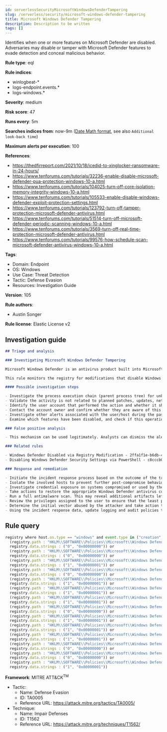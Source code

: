 ```yaml
---
id: serverlessSecurityMicrosoftWindowsDefenderTampering
slug: /serverless/security/microsoft-windows-defender-tampering
title: Microsoft Windows Defender Tampering
description: Description to be written
tags: []
---
```


<div id="microsoft-windows-defender-tampering"></div>

Identifies when one or more features on Microsoft Defender are disabled. Adversaries may disable or tamper with Microsoft Defender features to evade detection and conceal malicious behavior.

**Rule type**: eql

**Rule indices**: 

* winlogbeat-*
* logs-endpoint.events.*
* logs-windows.*

**Severity**: medium

**Risk score**: 47

**Runs every**: 5m

**Searches indices from**: now-9m ([Date Math format](((ref))/common-options.html#date-math), see also <DocLink id="serverlessSecurityRulesUiCreate" section="set-the-rules-schedule">`Additional look-back time`</DocLink>)

**Maximum alerts per execution**: 100

**References**: 

* https://thedfirreport.com/2021/10/18/icedid-to-xinglocker-ransomware-in-24-hours/
* https://www.tenforums.com/tutorials/32236-enable-disable-microsoft-defender-pua-protection-windows-10-a.html
* https://www.tenforums.com/tutorials/104025-turn-off-core-isolation-memory-integrity-windows-10-a.html
* https://www.tenforums.com/tutorials/105533-enable-disable-windows-defender-exploit-protection-settings.html
* https://www.tenforums.com/tutorials/123792-turn-off-tamper-protection-microsoft-defender-antivirus.html
* https://www.tenforums.com/tutorials/51514-turn-off-microsoft-defender-periodic-scanning-windows-10-a.html
* https://www.tenforums.com/tutorials/3569-turn-off-real-time-protection-microsoft-defender-antivirus.html
* https://www.tenforums.com/tutorials/99576-how-schedule-scan-microsoft-defender-antivirus-windows-10-a.html

**Tags**: 

* Domain: Endpoint
* OS: Windows
* Use Case: Threat Detection
* Tactic: Defense Evasion
* Resources: Investigation Guide

**Version**: 105

**Rule authors**: 

* Austin Songer

**Rule license**: Elastic License v2

## Investigation guide

```markdown
## Triage and analysis

### Investigating Microsoft Windows Defender Tampering

Microsoft Windows Defender is an antivirus product built into Microsoft Windows, which makes it popular across multiple environments. Disabling it is a common step in threat actor playbooks.

This rule monitors the registry for modifications that disable Windows Defender features.

#### Possible investigation steps

- Investigate the process execution chain (parent process tree) for unknown processes. Examine their executable files for prevalence, whether they are located in expected locations, and if they are signed with valid digital signatures.
- Validate the activity is not related to planned patches, updates, network administrator activity, or legitimate software installations.
- Identify the user account that performed the action and whether it should perform this kind of action.
- Contact the account owner and confirm whether they are aware of this activity.
- Investigate other alerts associated with the user/host during the past 48 hours.
- Examine which features have been disabled, and check if this operation is done under change management and approved according to the organization's policy.

### False positive analysis

- This mechanism can be used legitimately. Analysts can dismiss the alert if the administrator is aware of the activity, the configuration is justified (for example, it is being used to deploy other security solutions or troubleshooting), and no other suspicious activity has been observed.

### Related rules

- Windows Defender Disabled via Registry Modification - 2ffa1f1e-b6db-47fa-994b-1512743847eb
- Disabling Windows Defender Security Settings via PowerShell - c8cccb06-faf2-4cd5-886e-2c9636cfcb87

### Response and remediation

- Initiate the incident response process based on the outcome of the triage.
- Isolate the involved hosts to prevent further post-compromise behavior.
- Investigate credential exposure on systems compromised or used by the attacker to ensure all compromised accounts are identified. Reset passwords for these accounts and other potentially compromised credentials, such as email, business systems, and web services.
- Take actions to restore the appropriate Windows Defender antivirus configurations.
- Run a full antimalware scan. This may reveal additional artifacts left in the system, persistence mechanisms, and malware components.
- Review the privileges assigned to the user to ensure that the least privilege principle is being followed.
- Determine the initial vector abused by the attacker and take action to prevent reinfection through the same vector.
- Using the incident response data, update logging and audit policies to improve the mean time to detect (MTTD) and the mean time to respond (MTTR).
```

## Rule query

```js
registry where host.os.type == "windows" and event.type in ("creation", "change") and
  (registry.path : "HKLM\\SOFTWARE\\Policies\\Microsoft\\Windows Defender\\PUAProtection" and
  registry.data.strings : ("0", "0x00000000")) or
  (registry.path : "HKLM\\SOFTWARE\\Policies\\Microsoft\\Windows Defender Security Center\\App and Browser protection\\DisallowExploitProtectionOverride" and
  registry.data.strings : ("0", "0x00000000")) or
  (registry.path : "HKLM\\SOFTWARE\\Policies\\Microsoft\\Windows Defender\\DisableAntiSpyware" and
  registry.data.strings : ("1", "0x00000001")) or
  (registry.path : "HKLM\\SOFTWARE\\Policies\\Microsoft\\Windows Defender\\Features\\TamperProtection" and
  registry.data.strings : ("0", "0x00000000")) or
  (registry.path : "HKLM\\SOFTWARE\\Policies\\Microsoft\\Windows Defender\\Real-Time Protection\\DisableRealtimeMonitoring" and
  registry.data.strings : ("1", "0x00000001")) or
  (registry.path : "HKLM\\SOFTWARE\\Policies\\Microsoft\\Windows Defender\\Real-Time Protection\\DisableIntrusionPreventionSystem" and
  registry.data.strings : ("1", "0x00000001")) or
  (registry.path : "HKLM\\SOFTWARE\\Policies\\Microsoft\\Windows Defender\\Real-Time Protection\\DisableScriptScanning" and
  registry.data.strings : ("1", "0x00000001")) or
  (registry.path : "HKLM\\SOFTWARE\\Policies\\Microsoft\\Windows Defender\\Windows Defender Exploit Guard\\Controlled Folder Access\\EnableControlledFolderAccess" and
  registry.data.strings : ("0", "0x00000000")) or
  (registry.path : "HKLM\\SOFTWARE\\Policies\\Microsoft\\Windows Defender\\Real-Time Protection\\DisableIOAVProtection" and
  registry.data.strings : ("1", "0x00000001")) or
  (registry.path : "HKLM\\SOFTWARE\\Policies\\Microsoft\\Windows Defender\\Reporting\\DisableEnhancedNotifications" and
  registry.data.strings : ("1", "0x00000001")) or
  (registry.path : "HKLM\\SOFTWARE\\Policies\\Microsoft\\Windows Defender\\SpyNet\\DisableBlockAtFirstSeen" and
  registry.data.strings : ("1", "0x00000001")) or
  (registry.path : "HKLM\\SOFTWARE\\Policies\\Microsoft\\Windows Defender\\SpyNet\\SpynetReporting" and
  registry.data.strings : ("0", "0x00000000")) or
  (registry.path : "HKLM\\SOFTWARE\\Policies\\Microsoft\\Windows Defender\\SpyNet\\SubmitSamplesConsent" and
  registry.data.strings : ("0", "0x00000000")) or
  (registry.path : "HKLM\\SOFTWARE\\Policies\\Microsoft\\Windows Defender\\Real-Time Protection\\DisableBehaviorMonitoring" and
  registry.data.strings : ("1", "0x00000001"))

```

**Framework**: MITRE ATT&CK<sup>TM</sup>

* Tactic:
    * Name: Defense Evasion
    * ID: TA0005
    * Reference URL: https://attack.mitre.org/tactics/TA0005/
* Technique:
    * Name: Impair Defenses
    * ID: T1562
    * Reference URL: https://attack.mitre.org/techniques/T1562/

